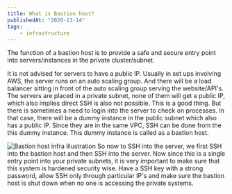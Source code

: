 ```yaml
---
title: What is Bastion host?
publishedAt: "2020-11-14"
tags:
    - infrastructure
---
```


The function of a bastion host is to provide a safe and secure entry point into servers/instances in the private cluster/subnet.

It is not advised for servers to have a public IP. Usually in set ups involving AWS, the server runs on an auto scaling group. And there will
be a load balancer sitting in front of the auto scaling group serving the website/API's. The servers are placed in a private subnet, none of them
will get a public IP, which also implies direct SSH is also not possible. This is a good thing. But there is sometimes a need to login into the server to
check on processes. In that case, there will be a dummy instance in the public subnet which also has a public IP. Since they are in the same VPC,
SSH can be done from the this dummy instance. This dummy instance is called as a bastion host.

![Bastion host infra illustration](/static/images/bastion-host/bastion_illustration.png)
So now to SSH into the server, we first SSH into the bastion host and then SSH into the server. Now since this is a single entry point into your private
subnets, it is very important to make sure that this system is hardened security wise. Have a SSH key with a strong password, allow SSH only through particular
IP's and make sure the bastion host is shut down when no one is accessing the private systems.
